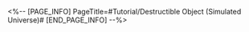 <%-- [PAGE_INFO]
PageTitle=#Tutorial/Destructible Object (Simulated Universe)#
[END_PAGE_INFO] --%>
{{Tutorial
|sort      = 910401
|title     = Destructible Object (Simulated Universe)
|subtitle  = 
|type      = Simulated Universe
|about     = 
|image1    = Tutorial Destructible Object (Simulated Universe) 1.png{{subst:void|<!--$UPLOAD:<<SpriteOutput/TutorialPic/TutorialPage_910401.png>-<Tutorial Destructible Object (Simulated Universe) 1.png>-<Tutorial Files>>-->}}
|text1     = Break objects in the Simulated Universe to gain a random number of {{Color|h|nobold=1|Cosmic Fragments}}, restore {{Color|h|nobold=1|HP}}, or recover {{Color|h|nobold=1|Technique Points}}.
}}